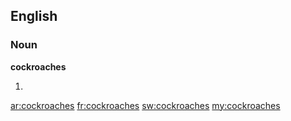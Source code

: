 ==English==
===Noun===
'''cockroaches'''
# {{plural of|[[cockroach]]}}

[[ar:cockroaches]]
[[fr:cockroaches]]
[[sw:cockroaches]]
[[my:cockroaches]]